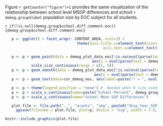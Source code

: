 
Figure `r getCounter("figure")+1` provides the same visualization of the relationship between school level MSGP differences and school `r demog.group$label` population size by EOC subject for all students.

`r if(!is.null(demog.group$school.diff.comment.eoc)) {demog.group$school.diff.comment.eoc}`


```r
   p <- ggplot() + facet_wrap(~ CONTENT_AREA, ncol=2) +
							   	 theme(axis.title.x=element_text(size=15), axis.title.y=element_text(size=15),
   								 			 axis.text.x=element_text(size=12), axis.text.y=element_text(size=12))

   p <- p + geom_point(data = demog_plot_data_eoc[!is.na(eval(parse(text = demog.group$school.variable)))],
   										aes(x = eval(parse(text = demog.group$school.variable)), y = Mean_Difference, size = COUNT_NO_SKIP_SGP), alpha = 0.25, colour="blue") +
            scale_size_continuous(range = c(1, 9))
   p <- p + geom_smooth(data = demog_plot_data_eoc[!is.na(eval(parse(text = demog.group$school.variable)))],
   										 aes(x = eval(parse(text = demog.group$school.variable)), y = Mean_Difference), method = "loess", se=FALSE, colour="black")
   p <- p + geom_text(data=cor_demog_eoc, aes(label=paste("r = ", eval(parse(text = paste0("cors_", tolower(demog.group$label)))), sep="")), x = 12, y = -15.5, size = 4.0, colour = "red")

   p <- p + theme(legend.position = "none") #  Needed when N size used for bubbles
   p <- p + scale_x_continuous(name=paste("School Percent", demog.group$label))
   p <- p + scale_y_continuous(name="School Mean SGP Differences")

   plot.file <- file.path("..", "assets", "img", paste0("Skip_Year_SGP_Comp_SGP_x_", demog.group$label, "_EOC.svg"))
	 ggsave(filename = plot.file, plot=p, device = "svg", width = 7.5, height = 7, units = "in")
```

```r
knitr::include_graphics(plot.file)
```
